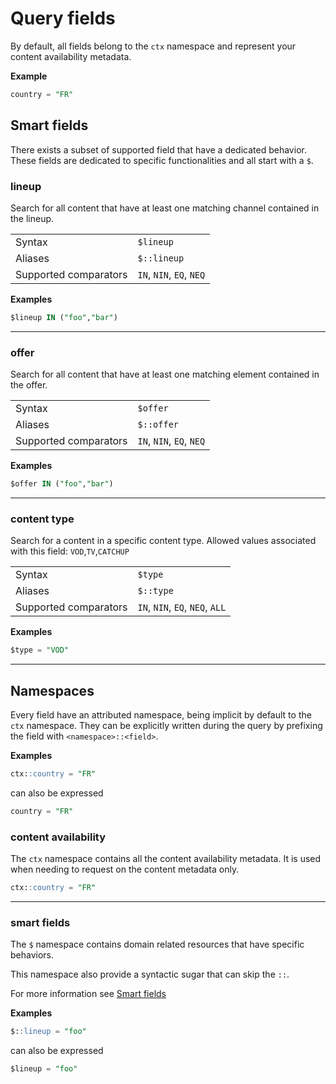 # Query fields

By default, all fields belong to the `ctx` namespace and represent your content availability metadata.

**Example**

```SQL Find all the content in the country France
country = "FR"
```

## Smart fields

There exists a subset of supported field that have a dedicated behavior. These fields are dedicated to specific
functionalities and all start with a `$`.

### **lineup**

Search for all content that have at least one matching channel contained in the lineup.

|                       |                          |
|-----------------------|--------------------------|
| Syntax                | `$lineup`                |
| Aliases               | `$::lineup`              |
| Supported comparators | `IN`, `NIN`, `EQ`, `NEQ` |

**Examples**

```SQL Find content in lineup foo or bar
$lineup IN ("foo","bar")
```
---

### **offer**

Search for all content that have at least one matching element contained in the offer.

|                       |                          |
|-----------------------|--------------------------|
| Syntax                | `$offer`                 |
| Aliases               | `$::offer`               |
| Supported comparators | `IN`, `NIN`, `EQ`, `NEQ` |
>

**Examples**

```SQL Find content in offer foo or bar
$offer IN ("foo","bar")
```
---

### **content type**

Search for a content in a specific content type.
Allowed values associated with this field: `VOD`,`TV`,`CATCHUP`

|                       |                                 |
|-----------------------|---------------------------------|
| Syntax                | `$type`                         |
| Aliases               | `$::type`                       |
| Supported comparators | `IN`, `NIN`, `EQ`, `NEQ`, `ALL` |

**Examples**

```SQL Find VOD content
$type = "VOD"
```
---

## Namespaces

Every field have an attributed namespace, being implicit by default to the `ctx` namespace.
They can be explicitly written during the query by prefixing the field with `<namespace>::<field>`.

**Examples**

```SQL Find all the content in the country France
ctx::country = "FR"
```
can also be expressed
```SQL
country = "FR"
```

### **content availability**

The `ctx` namespace contains all the content availability metadata.
It is used when needing to request on the content metadata only.

```SQL Find all the content in the country France
ctx::country = "FR"
```
---

### **smart fields**

The `$` namespace contains domain related resources that have specific behaviors.

This namespace also provide a syntactic sugar that can skip the `::`.

For more information see [Smart fields](#smart-fields)

**Examples**

```SQL Find all the content available in the foo lineup
$::lineup = "foo"
```
can also be expressed
```SQL
$lineup = "foo"
```